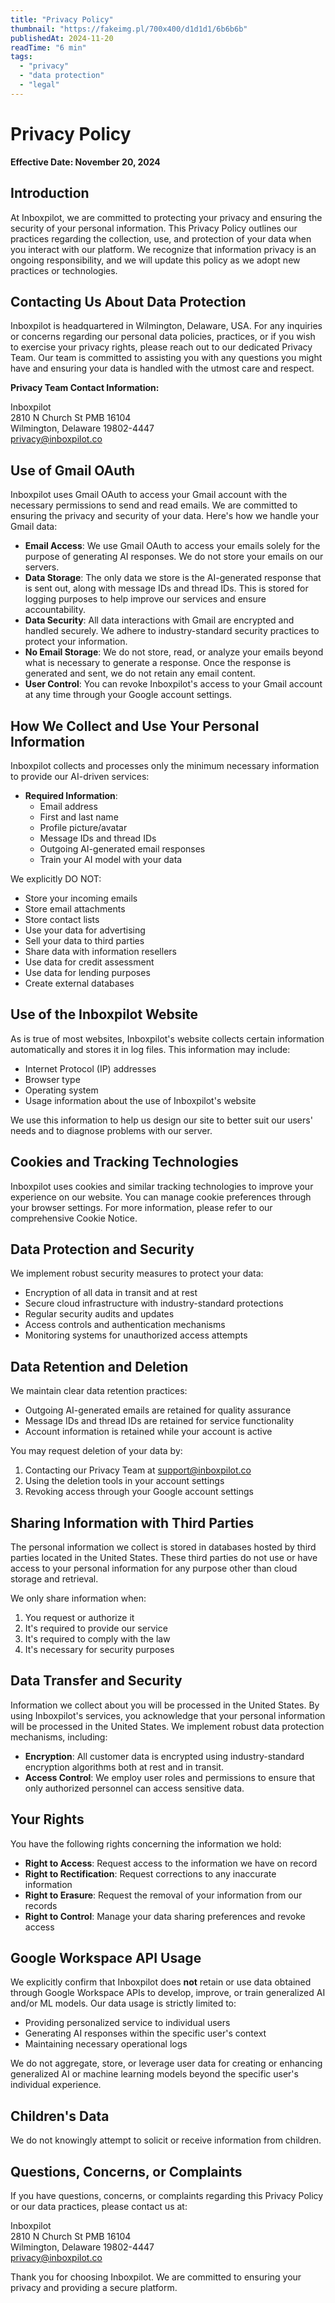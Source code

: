 ```yaml
---
title: "Privacy Policy"
thumbnail: "https://fakeimg.pl/700x400/d1d1d1/6b6b6b"
publishedAt: 2024-11-20
readTime: "6 min"
tags:
  - "privacy"
  - "data protection"
  - "legal"
---
```


# Privacy Policy

**Effective Date: November 20, 2024**

## Introduction

At Inboxpilot, we are committed to protecting your privacy and ensuring the security of your personal information. This Privacy Policy outlines our practices regarding the collection, use, and protection of your data when you interact with our platform. We recognize that information privacy is an ongoing responsibility, and we will update this policy as we adopt new practices or technologies.

## Contacting Us About Data Protection

Inboxpilot is headquartered in Wilmington, Delaware, USA. For any inquiries or concerns regarding our personal data policies, practices, or if you wish to exercise your privacy rights, please reach out to our dedicated Privacy Team. Our team is committed to assisting you with any questions you might have and ensuring your data is handled with the utmost care and respect.

**Privacy Team Contact Information:**

Inboxpilot  
2810 N Church St PMB 16104  
Wilmington, Delaware 19802-4447  
privacy@inboxpilot.co

## Use of Gmail OAuth

Inboxpilot uses Gmail OAuth to access your Gmail account with the necessary permissions to send and read emails. We are committed to ensuring the privacy and security of your data. Here's how we handle your Gmail data:

- **Email Access**: We use Gmail OAuth to access your emails solely for the purpose of generating AI responses. We do not store your emails on our servers.
- **Data Storage**: The only data we store is the AI-generated response that is sent out, along with message IDs and thread IDs. This is stored for logging purposes to help improve our services and ensure accountability.
- **Data Security**: All data interactions with Gmail are encrypted and handled securely. We adhere to industry-standard security practices to protect your information.
- **No Email Storage**: We do not store, read, or analyze your emails beyond what is necessary to generate a response. Once the response is generated and sent, we do not retain any email content.
- **User Control**: You can revoke Inboxpilot's access to your Gmail account at any time through your Google account settings.

## How We Collect and Use Your Personal Information

Inboxpilot collects and processes only the minimum necessary information to provide our AI-driven services:

- **Required Information**:
  - Email address
  - First and last name
  - Profile picture/avatar
  - Message IDs and thread IDs
  - Outgoing AI-generated email responses
  - Train your AI model with your data

We explicitly DO NOT:
- Store your incoming emails
- Store email attachments
- Store contact lists
- Use your data for advertising
- Sell your data to third parties
- Share data with information resellers
- Use data for credit assessment
- Use data for lending purposes
- Create external databases

## Use of the Inboxpilot Website

As is true of most websites, Inboxpilot's website collects certain information automatically and stores it in log files. This information may include:

- Internet Protocol (IP) addresses
- Browser type
- Operating system
- Usage information about the use of Inboxpilot's website

We use this information to help us design our site to better suit our users' needs and to diagnose problems with our server.

## Cookies and Tracking Technologies

Inboxpilot uses cookies and similar tracking technologies to improve your experience on our website. You can manage cookie preferences through your browser settings. For more information, please refer to our comprehensive Cookie Notice.

## Data Protection and Security

We implement robust security measures to protect your data:
- Encryption of all data in transit and at rest
- Secure cloud infrastructure with industry-standard protections
- Regular security audits and updates
- Access controls and authentication mechanisms
- Monitoring systems for unauthorized access attempts

## Data Retention and Deletion

We maintain clear data retention practices:
- Outgoing AI-generated emails are retained for quality assurance
- Message IDs and thread IDs are retained for service functionality
- Account information is retained while your account is active

You may request deletion of your data by:
1. Contacting our Privacy Team at support@inboxpilot.co
2. Using the deletion tools in your account settings
3. Revoking access through your Google account settings

## Sharing Information with Third Parties

The personal information we collect is stored in databases hosted by third parties located in the United States. These third parties do not use or have access to your personal information for any purpose other than cloud storage and retrieval.

We only share information when:
1. You request or authorize it
2. It's required to provide our service
3. It's required to comply with the law
4. It's necessary for security purposes

## Data Transfer and Security

Information we collect about you will be processed in the United States. By using Inboxpilot's services, you acknowledge that your personal information will be processed in the United States. We implement robust data protection mechanisms, including:

- **Encryption**: All customer data is encrypted using industry-standard encryption algorithms both at rest and in transit.
- **Access Control**: We employ user roles and permissions to ensure that only authorized personnel can access sensitive data.

## Your Rights

You have the following rights concerning the information we hold:

- **Right to Access**: Request access to the information we have on record
- **Right to Rectification**: Request corrections to any inaccurate information
- **Right to Erasure**: Request the removal of your information from our records
- **Right to Control**: Manage your data sharing preferences and revoke access

## Google Workspace API Usage

We explicitly confirm that Inboxpilot does **not** retain or use data obtained through Google Workspace APIs to develop, improve, or train generalized AI and/or ML models. Our data usage is strictly limited to:
- Providing personalized service to individual users
- Generating AI responses within the specific user's context
- Maintaining necessary operational logs

We do not aggregate, store, or leverage user data for creating or enhancing generalized AI or machine learning models beyond the specific user's individual experience.

## Children's Data

We do not knowingly attempt to solicit or receive information from children.

## Questions, Concerns, or Complaints

If you have questions, concerns, or complaints regarding this Privacy Policy or our data practices, please contact us at:

Inboxpilot  
2810 N Church St PMB 16104  
Wilmington, Delaware 19802-4447  
privacy@inboxpilot.co

Thank you for choosing Inboxpilot. We are committed to ensuring your privacy and providing a secure platform.